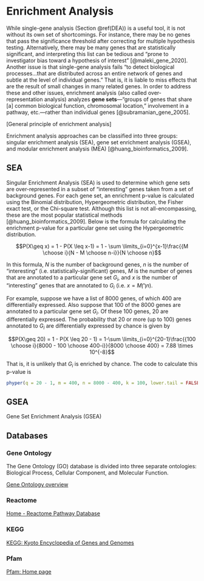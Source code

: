 # Enrichment Analysis {#enrich}

While single-gene analysis (Section \@ref(DEA)) is a useful tool, it is not without its own set of shortcomings. For instance, there may be no genes that pass the significance threshold after correcting for multiple hypothesis testing. Alternatively, there may be many genes that are statistically significant, and interpreting this list can be tedious and "prone to investigator bias toward a hypothesis of interest" [@maleki_gene_2020]. Another issue is that single-gene analysis fails "to detect biological processes...that are distributed across an entire network of genes and subtle at the level of individual genes." That is, it is liable to miss effects that are the result of small changes in many related genes. In order to address these and other issues, enrichment analysis (also called over-representation analysis) analyzes **gene sets**—"groups of genes that share [a] common biological function, chromosomal location," involvement in a pathway, etc.—rather than individual genes [@subramanian_gene_2005].

[General principle of enrichment analysis]

Enrichment analysis approaches can be classified into three groups: singular enrichment analysis (SEA), gene set enrichment analysis (GSEA), and modular enrichment analysis (MEA) [@huang_bioinformatics_2009].


## SEA

Singular Enrichment Analysis (SEA) is used to determine which gene sets are over-represented in a subset of "interesting" genes taken from a set of background genes. For each gene set, an enrichment p-value is calculated using the Binomial distribution, Hypergeometric distribution, the Fisher exact test, or the Chi-square test. Although this list is not all-encompassing, these are the most popular statistical methods [@huang_bioinformatics_2009]. Below is the formula for calculating the enrichment p-value for a particular gene set using the Hypergeometric distribution.

$$P(X\geq x) = 1 - P(X \leq x-1) = 1 - \sum \limits_{i=0}^{x-1}\frac{{M \choose i}{N - M \choose n-i}}{N \choose n}$$

In this formula, $N$ is the number of background genes, $n$ is the number of "interesting" (i.e. statistically-significant) genes, $M$ is the number of genes that are annotated to a particular gene set $G_i$, and $x$ is the number of "interesting" genes that are annotated to $G_i$ (i.e. $x = M \bigcap n$).

For example, suppose we have a list of 8000 genes, of which 400 are differentially expressed. Also suppose that 100 of the 8000 genes are annotated to a particular gene set $G_i$. Of these 100 genes, 20 are differentially expressed. The probability that 20 or more (up to 100) genes annotated to $G_i$ are differentially expressed by chance is given by

$$P(X\geq 20) = 1 - P(X \leq 20 - 1) = 1-\sum \limits_{i=0}^{20-1}\frac{{100 \choose i}{8000 - 100 \choose 400-i}}{8000 \choose 400} = 7.88 \times 10^{-8}$$

That is, it is unlikely that $G_i$ is enriched by chance. The code to calculate this p-value is

```r
phyper(q = 20 - 1, m = 400, n = 8000 - 400, k = 100, lower.tail = FALSE)
```

## GSEA

Gene Set Enrichment Analysis (GSEA)


## Databases

### Gene Ontology

The Gene Ontology (GO) database is divided into three separate ontologies: Biological Process, Cellular Component, and Molecular Function.

[Gene Ontology overview](http://geneontology.org/docs/ontology-documentation/)

### Reactome

[Home - Reactome Pathway Database](https://reactome.org/)

### KEGG

[KEGG: Kyoto Encyclopedia of Genes and Genomes](https://www.genome.jp/kegg/)

### Pfam

[Pfam: Home page](http://pfam.xfam.org/)

<!---
### Setup

```r
knitr::opts_chunk$set(warning = FALSE, message = FALSE, 
                      fig.align='center', out.width='75%', eval = FALSE)
```

```r
# Packages
library(MSnSet.utils)
library(dplyr)
library(kableExtra) # Table formatting

# Load the oca.set MSnSet
data("cptac_oca")

# DEA
res <- limma_a_b(oca.set,
                 model.str = "~ PLATINUM.STATUS", 
                 coef.str = "PLATINUM.STATUS")
```

There are no proteins with adjusted p-values less than 0.05, so we will use the unadjusted p-values to determine the differentially expressed proteins. (This is purely for the demonstration. You shouldn't actually do this.)

Of the 8103 proteins that were tested, [placeholder] are differentially expressed (based on unadjusted p-values). We need to convert the RefSeq protein identifiers to entrez gene identifiers if we want to perform ORA with the Reactome and KEGG databases. Some functions allow other keytypes such as REFSEQ, but we will use ENTREZID for everything to be consistent.

```r
# Map RefSeq protein IDs to Entrez Gene ID
conv_tbl <- MSnID::fetch_conversion_table("Homo sapiens",
                                          from = "REFSEQ",
                                          to = "ENTREZID")

res <- res %>% 
  tibble::rownames_to_column("REFSEQ") %>% 
  # Remove isoforms
  mutate(REFSEQ = gsub("(.*)\\..*", "\\1", REFSEQ)) %>%
  left_join(conv_tbl)
```

Now, we will create a vector for the genes of interest (the DEGs from `res`) and all genes that were tested. This is all we need for ORA.

```r
## Setup for ORA:
# The genes of interest are the unique entrez gene IDs with
# unadjusted p-values less than 0.05.
genes <- unique(res$ENTREZID[res$P.Value < 0.05]) # 359 Entrez Gene IDs

# The universe for the hypergeometric calculations.
# Sometimes called the vector of background genes.
universe <- unique(res$ENTREZID) # 7661 Entrez Gene IDs
```


### Gene Ontology

We will use `clusterProfiler::enrichGO` for ORA of the gene ontologies. For this example, we will use the biological process ontology.

```r
# Required packages
library(org.Hs.eg.db)
library(clusterProfiler)

ORA_BP <- enrichGO(gene = genes, 
                   universe = universe, 
                   OrgDb = "org.Hs.eg.db", 
                   keyType = "ENTREZID", 
                   ont = "BP",
                   pvalueCutoff = 0.05, 
                   qvalueCutoff = 1, 
                   pAdjustMethod = "BH", 
                   minGSSize = 1, 
                   readable = TRUE)

# Remove redundancy of enriched GO terms.
ORA_BP <- simplify(ORA_BP, cutoff = 0.85)

# Get the results data frame.
ORA_BP_df <- ORA_BP@result 
```

```r
# Format data frame for kable
ORA_BP_df$geneID <- strsplit(ORA_BP_df$geneID, split = "/")

# Keep first two genes from each geneID vector and
# replace the rest with ellipses.
ORA_BP_df$geneID <- unlist(lapply(ORA_BP_df$geneID, function(x)
  paste0(paste(head(x, 2), collapse = "/"), "...")
))

ORA_BP_df <- ORA_BP_df %>% 
  mutate(p.adjust = signif(p.adjust, 2),
         qvalue = signif(qvalue, 2))

# Top 4 enriched GO terms
kable(head(ORA_BP_df, 4), row.names = FALSE,
      caption = "Results from clusterProfiler::enrichGO") %>% 
  kable_styling(full_width = FALSE)
```

We can visualize the ORA results with a dotplot.

```r
# Dotplot of ORA results
enrichplot::dotplot(ORA_BP, showCategory = 10)
```

MSnSet.utils also has its own version of `dotplot` called `plot_enrichment`, though it is currently limited to objects of class `enrichResult`. One major benefit over `enrichplot::dotplot` is that the transformation for the color gradient (either "identity" or "log10") is automatically chosen based on the data. It also cuts back on the number of plot aesthetics (e.g. point size is not used) and uses sentence case for terms.

```r
plot_enrichment(ORA_BP, num.categories = 10, 
                labels = scales::label_scientific())
```


### Reactome

```r
library(ReactomePA)

ORA_reactome <- ReactomePA::enrichPathway(gene = genes,
                                          organism = "human", 
                                          pvalueCutoff = 0.05, 
                                          pAdjustMethod = "BH", 
                                          qvalueCutoff = 1, 
                                          universe = universe, 
                                          minGSSize = 1, 
                                          readable = TRUE)

ORA_reactome_df <- ORA_reactome@result
```

```r
# Format data frame for kable
ORA_reactome_df$geneID <- strsplit(ORA_reactome_df$geneID, split = "/")

# Keep first two genes from each geneID vector and
# replace the rest with ellipses.
ORA_reactome_df$geneID <- unlist(lapply(ORA_reactome_df$geneID, function(x)
  paste0(paste(head(x, 2), collapse = "/"), "...")
))

ORA_reactome_df <- ORA_reactome_df %>% 
  mutate(p.adjust = signif(p.adjust, 2),
         qvalue = signif(qvalue, 2))

# Top 4 enriched GO terms
kable(head(ORA_reactome_df, 4), row.names = FALSE,
      caption = "Results from ReactomePA::enrichPathway") %>%
  kable_styling(full_width = FALSE)
```


### KEGG

```r
ORA_KEGG <- clusterProfiler::enrichKEGG(gene = genes, 
                                        organism = "hsa", 
                                        keyType = "ncbi-geneid", 
                                        pvalueCutoff = 0.05, 
                                        qvalueCutoff = 1,
                                        pAdjustMethod = "BH",
                                        universe = universe, 
                                        minGSSize = 1, 
                                        use_internal_data = FALSE)

ORA_KEGG_db <- ORA_KEGG@result
```

```r
kable(head(ORA_KEGG_db, 4))
```



### Pfam
--->




